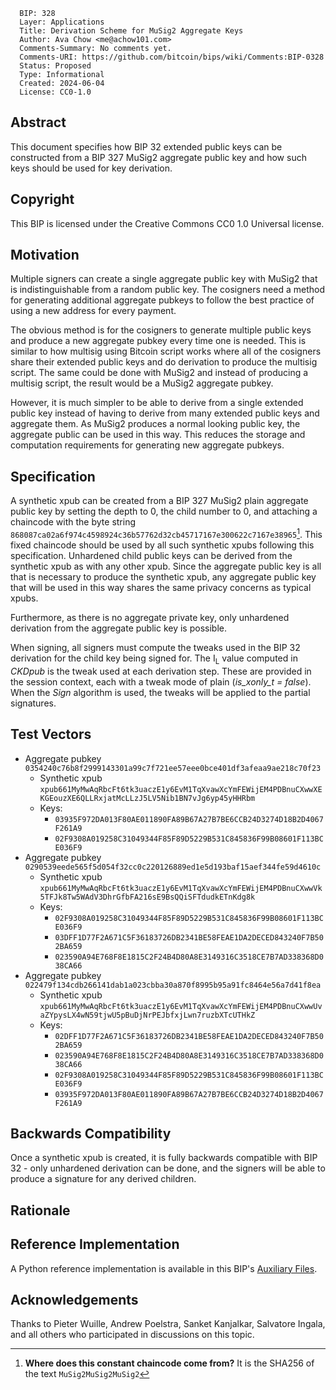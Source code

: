 <pre>
  BIP: 328
  Layer: Applications
  Title: Derivation Scheme for MuSig2 Aggregate Keys
  Author: Ava Chow <me@achow101.com>
  Comments-Summary: No comments yet.
  Comments-URI: https://github.com/bitcoin/bips/wiki/Comments:BIP-0328
  Status: Proposed
  Type: Informational
  Created: 2024-06-04
  License: CC0-1.0
</pre>

==Abstract==

This document specifies how BIP 32 extended public keys can be constructed from a BIP 327 MuSig2
aggregate public key and how such keys should be used for key derivation.

==Copyright==

This BIP is licensed under the Creative Commons CC0 1.0 Universal license.

==Motivation==

Multiple signers can create a single aggregate public key with MuSig2 that is indistinguishable
from a random public key. The cosigners need a method for generating additional aggregate pubkeys
to follow the best practice of using a new address for every payment.

The obvious method is for the cosigners to generate multiple public keys and produce a
new aggregate pubkey every time one is needed. This is similar to how multisig using Bitcoin script
works where all of the cosigners share their extended public keys and do derivation to produce
the multisig script. The same could be done with MuSig2 and instead of producing a multisig script,
the result would be a MuSig2 aggregate pubkey.

However, it is much simpler to be able to derive from a single extended public key instead of having
to derive from many extended public keys and aggregate them. As MuSig2 produces a normal looking
public key, the aggregate public can be used in this way. This reduces the storage and computation
requirements for generating new aggregate pubkeys.

==Specification==

A synthetic xpub can be created from a BIP 327 MuSig2 plain aggregate public key by setting
the depth to 0, the child number to 0, and attaching a chaincode with the byte string
<tt>868087ca02a6f974c4598924c36b57762d32cb45717167e300622c7167e38965</tt><ref>'''Where does this
constant chaincode come from?''' It is the SHA256 of the text <tt>MuSig2MuSig2MuSig2</tt></ref>.
This fixed chaincode should be used by all such synthetic xpubs following this specification.
Unhardened child public keys can be derived from the synthetic xpub as with any other xpub. Since
the aggregate public key is all that is necessary to produce the synthetic xpub, any aggregate
public key that will be used in this way shares the same privacy concerns as typical xpubs.

Furthermore, as there is no aggregate private key, only unhardened derivation from the aggregate
public key is possible.

When signing, all signers must compute the tweaks used in the BIP 32 derivation for the child key
being signed for. The I<sub>L</sub> value computed in ''CKDpub'' is the tweak used at each
derivation step. These are provided in the session context, each with a tweak mode of plain
(''is_xonly_t = false''). When the ''Sign'' algorithm is used, the tweaks will be applied to the
partial signatures.

==Test Vectors==

* Aggregate pubkey <tt>0354240c76b8f2999143301a99c7f721ee57eee0bce401df3afeaa9ae218c70f23</tt>
** Synthetic xpub <tt>xpub661MyMwAqRbcFt6tk3uaczE1y6EvM1TqXvawXcYmFEWijEM4PDBnuCXwwXEKGEouzXE6QLLRxjatMcLLzJ5LV5Nib1BN7vJg6yp45yHHRbm</tt>
** Keys:
*** <tt>03935F972DA013F80AE011890FA89B67A27B7BE6CCB24D3274D18B2D4067F261A9</tt>
*** <tt>02F9308A019258C31049344F85F89D5229B531C845836F99B08601F113BCE036F9</tt>
* Aggregate pubkey <tt>0290539eede565f5d054f32cc0c220126889ed1e5d193baf15aef344fe59d4610c</tt>
** Synthetic xpub <tt>xpub661MyMwAqRbcFt6tk3uaczE1y6EvM1TqXvawXcYmFEWijEM4PDBnuCXwwVk5TFJk8Tw5WAdV3DhrGfbFA216sE9BsQQiSFTdudkETnKdg8k</tt>
** Keys:
*** <tt>02F9308A019258C31049344F85F89D5229B531C845836F99B08601F113BCE036F9</tt>
*** <tt>03DFF1D77F2A671C5F36183726DB2341BE58FEAE1DA2DECED843240F7B502BA659</tt>
*** <tt>023590A94E768F8E1815C2F24B4D80A8E3149316C3518CE7B7AD338368D038CA66</tt>
* Aggregate pubkey <tt>022479f134cdb266141dab1a023cbba30a870f8995b95a91fc8464e56a7d41f8ea</tt>
** Synthetic xpub <tt>xpub661MyMwAqRbcFt6tk3uaczE1y6EvM1TqXvawXcYmFEWijEM4PDBnuCXwwUvaZYpysLX4wN59tjwU5pBuDjNrPEJbfxjLwn7ruzbXTcUTHkZ</tt>
** Keys:
*** <tt>02DFF1D77F2A671C5F36183726DB2341BE58FEAE1DA2DECED843240F7B502BA659</tt>
*** <tt>023590A94E768F8E1815C2F24B4D80A8E3149316C3518CE7B7AD338368D038CA66</tt>
*** <tt>02F9308A019258C31049344F85F89D5229B531C845836F99B08601F113BCE036F9</tt>
*** <tt>03935F972DA013F80AE011890FA89B67A27B7BE6CCB24D3274D18B2D4067F261A9</tt>

==Backwards Compatibility==

Once a synthetic xpub is created, it is fully backwards compatible with BIP 32 - only unhardened
derivation can be done, and the signers will be able to produce a signature for any derived children.

==Rationale==

<references/>

==Reference Implementation==

A Python reference implementation is available in this BIP's [[bip-0328|Auxiliary Files]].

==Acknowledgements==

Thanks to Pieter Wuille, Andrew Poelstra, Sanket Kanjalkar, Salvatore Ingala, and all others who
participated in discussions on this topic.
